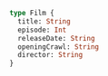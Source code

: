 ```graphql word-wrap=false
type Film {
  title: String
  episode: Int
  releaseDate: String
  openingCrawl: String
  director: String
}
```
